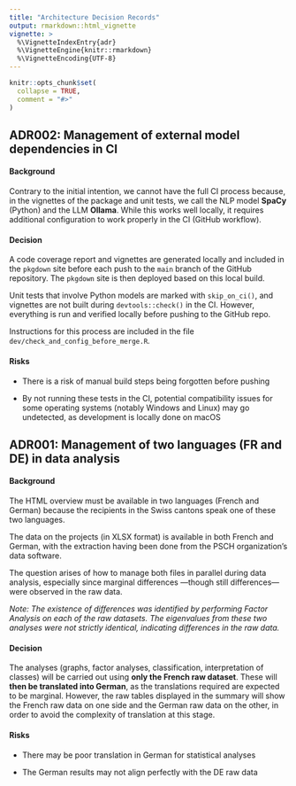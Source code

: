 ```yaml
---
title: "Architecture Decision Records"
output: rmarkdown::html_vignette
vignette: >
  %\VignetteIndexEntry{adr}
  %\VignetteEngine{knitr::rmarkdown}
  %\VignetteEncoding{UTF-8}
---
```


```r
knitr::opts_chunk$set(
  collapse = TRUE,
  comment = "#>"
)
```

## ADR002: Management of external model dependencies in CI

#### Background

Contrary to the initial intention, we cannot have the full CI process because, in the vignettes of the package and unit tests, we call the NLP model **SpaCy** (Python) and the LLM **Ollama**. While this works well locally, it requires additional configuration to work properly in the CI (GitHub workflow).

#### Decision

A code coverage report and vignettes are generated locally and included in the `pkgdown` site before each push to the `main` branch of the GitHub repository. The `pkgdown` site is then deployed based on this local build. 

Unit tests that involve Python models are marked with `skip_on_ci()`, and vignettes are not built during `devtools::check()` in the CI. However, everything is run and verified locally before pushing to the GitHub repo.

Instructions for this process are included in the file `dev/check_and_config_before_merge.R`. 

#### Risks

- There is a risk of manual build steps being forgotten before pushing

- By not running these tests in the CI, potential compatibility issues for some operating systems (notably Windows and Linux) may go undetected, as development is locally done on macOS

## ADR001: Management of two languages (FR and DE) in data analysis

#### Background

The HTML overview must be available in two languages (French and German) because the recipients in the Swiss cantons speak one of these two languages.

The data on the projects (in XLSX format) is available in both French and German, with the extraction having been done from the PSCH organization's data software.

The question arises of how to manage both files in parallel during data analysis, especially since marginal differences —though still differences— were observed in the raw data.

*Note: The existence of differences was identified by performing Factor Analysis on each of the raw datasets. The eigenvalues from these two analyses were not strictly identical, indicating differences in the raw data.*

#### Decision

The analyses (graphs, factor analyses, classification, interpretation of classes) will be carried out using **only the French raw dataset**. These will **then be translated into German**, as the translations required are expected to be marginal. However, the raw tables displayed in the summary will show the French raw data on one side and the German raw data on the other, in order to avoid the complexity of translation at this stage.

#### Risks

- There may be poor translation in German for statistical analyses

- The German results may not align perfectly with the DE raw data

